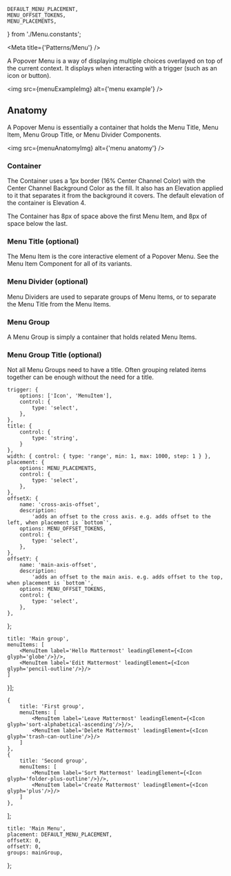 
    DEFAULT_MENU_PLACEMENT,
    MENU_OFFSET_TOKENS,
    MENU_PLACEMENTS,
} from './Menu.constants';

<Meta title={'Patterns/Menu'} />

<Title>Popover Menu</Title>

<Subtitle>
    A Popover Menu is a way of displaying multiple choices overlayed on top of the current context.
    It displays when interacting with a trigger (such as an icon or button).
</Subtitle>

<img src={menuExampleImg} alt={'menu example'} />

## Anatomy
A Popover Menu is essentially a container that holds the Menu Title, Menu Item, Menu Group Title, or Menu Divider Components. 

<img src={menuAnatomyImg} alt={'menu anatomy'} />

### Container
The Container uses a 1px border (16% Center Channel Color) with the Center Channel Background Color as the fill. 
It also has an Elevation applied to it that separates it from the background it covers. The default elevation of the container is Elevation 4.

The Container has 8px of space above the first Menu Item, and 8px of space below the last.

### Menu Title (optional)
The Menu Item is the core interactive element of a Popover Menu. See the Menu Item Component for all of its variants.

### Menu Divider (optional)
Menu Dividers are used to separate groups of Menu Items, or to separate the Menu Title from the Menu Items.

### Menu Group
A Menu Group is simply a container that holds related Menu Items.

### Menu Group Title (optional)
Not all Menu Groups need to have a title. Often grouping related items together can be enough without the need for a title.

    trigger: {
        options: ['Icon', 'MenuItem'],
        control: {
            type: 'select',
        },
    },
    title: {
        control: {
            type: 'string',
        }
    },
    width: { control: { type: 'range', min: 1, max: 1000, step: 1 } },
    placement: {
        options: MENU_PLACEMENTS,
        control: {
            type: 'select',
        },
    },
    offsetX: {
        name: 'cross-axis-offset',
        description:
            'adds an offset to the cross axis. e.g. adds offset to the left, when placement is `bottom`',
        options: MENU_OFFSET_TOKENS,
        control: {
            type: 'select',
        },
    },
    offsetY: {
        name: 'main-axis-offset',
        description:
            'adds an offset to the main axis. e.g. adds offset to the top, when placement is `bottom`',
        options: MENU_OFFSET_TOKENS,
        control: {
            type: 'select',
        },
    },
};

    title: 'Main group',
    menuItems: [
        <MenuItem label='Hello Mattermost' leadingElement={<Icon glyph='globe'/>}/>,
        <MenuItem label='Edit Mattermost' leadingElement={<Icon glyph='pencil-outline'/>}/>
    ]
}];

    {
        title: 'First group',
        menuItems: [
            <MenuItem label='Leave Mattermost' leadingElement={<Icon glyph='sort-alphabetical-ascending'/>}/>,
            <MenuItem label='Delete Mattermost' leadingElement={<Icon glyph='trash-can-outline'/>}/>
        ]
    },
    {
        title: 'Second group',
        menuItems: [
            <MenuItem label='Sort Mattermost' leadingElement={<Icon glyph='folder-plus-outline'/>}/>,
            <MenuItem label='Create Mattermost' leadingElement={<Icon glyph='plus'/>}/>
        ]
    },
];

    title: 'Main Menu',
    placement: DEFAULT_MENU_PLACEMENT,
    offsetX: 0,
    offsetY: 0,
    groups: mainGroup,
};

<ArgsTable of={Menu} />

<Canvas hidden>
    <Story name="default" args={menuArgs} argTypes={menuArgTypes}>
        {(args) => {
            const [isVisible, setIsVisible] = useState(false);
            const reference = useRef(null);
            function toggleVisible() {
                console.log('#### toggle visible');
                setIsVisible(!isVisible);
            }
            const trigger = {
                element: <IconButton
                        icon={'menu'}
                        onClick={toggleVisible}
                        ref={reference}
                        toggled={isVisible}
                    />,
                ref: reference,
            }
            return (
                <Menu
                    {...args}
                    trigger={trigger}
                    isVisible={isVisible}
                    hasSubmenu={true}
                />
            );
        }}
    </Story>
    <Story name="submenu" args={menuArgs} argTypes={menuArgTypes}>
        {(args) => {
            const [isMenuVisible, setMenuVisible] = useState(false);
            const [isSubMenuVisible, setSubMenuVisible] = useState(false);
            const buttonReference = useRef(null);
            const menuItemReference = useRef(null);
            const isMobile = useDeviceDetect();
            function toggleMenu() {
                console.log('#### toggle menu');
                setMenuVisible(!isMenuVisible);
            };
            function toggleSubmenu() {
                console.log('#### toggle submenu');
                setSubMenuVisible(!isSubMenuVisible);
            };
            const menuTrigger = {
                element: <IconButton
                        icon={'menu'}
                        onClick={toggleMenu}
                        ref={buttonReference}
                        toggled={isMenuVisible}
                    />,
                ref: buttonReference,
            };
            const subMenuTrigger = {
                element: <MenuItem
                        leadingElement={<Icon glyph='menu'/>}
                        trailingElement={<Icon glyph='chevron'/>}
                        label='Open submenu'
                        onMouseEnter={isMobile ? undefined : toggleSubmenu}
                        onMouseLeave={isMobile ? undefined : toggleSubmenu}
                        onClick={isMobile ? toggleSubmenu : undefined}
                        ref={menuItemReference}
                    />,
                ref: menuItemReference,
            };
            const menuTransitions = {
                mainMenu: {
                    properties: ['transform'],
                    entering: css`
                        transform: translate3d(0, 0, 0);
                    `,
                    entered: css`
                        transform: translate3d(0, 0, 0);
                    `,
                    exiting: css`
                        transform: translate3d(0, 150%, 0);
                    `,
                    exited: css`
                        transform: translate3d(0, 150%, 0);
                    `,
                    unmounted: css`
                        transform: translate3d(0, 150%, 0);
                    `,
                },
                subMenu: {
                    properties: ['transform'],
                    entering: css`
                        transform: translate3d(0, 0, 0);
                    `,
                    entered: css`
                        transform: translate3d(0, 0, 0);
                    `,
                    exiting: css`
                        transform: translate3d(100%, 0, 0);
                    `,
                    exited: css`
                        transform: translate3d(100%, 0, 0);
                    `,
                    unmounted: css`
                        transform: translate3d(100%, 0, 0);
                    `,
                }
            }
            const menuGroup = [
                {
                    title: 'First group',
                    menuItems: [
                        <MenuItem label='Sort Mattermost' leadingElement={<Icon glyph='sort-alphabetical-ascending'/>}/>,
                        <MenuItem label='Delete Mattermost' leadingElement={<Icon glyph='trash-can-outline'/>}/>,
                        subMenuTrigger.element,
                    ]
                },
            ];
            const submenuGroup = [
                {
                    title: 'Second group',
                    menuItems: [
                        <MenuItem label='Leave Mattermost' leadingElement={<Icon glyph='sort-alphabetical-ascending'/>}/>,
                        <MenuItem label='Open Mattermost' leadingElement={<Icon glyph='plus'/>}/>,
                    ]
                },
            ];
            return (
                <>
                    <Menu
                        {...args}
                        trigger={menuTrigger}
                        isVisible={isMenuVisible}
                        groups={menuGroup}
                        customTransition={isMobile ? menuTransitions.mainMenu : undefined}
                    />
                    <Menu
                        {...args}
                        trigger={subMenuTrigger}
                        isVisible={isSubMenuVisible}
                        groups={submenuGroup}
                        renderTrigger={false}
                        placement={'right'}
                        customTransition={isMobile ? menuTransitions.subMenu : undefined}
                    />
                </>
            );
        }}
    </Story>
</Canvas>
